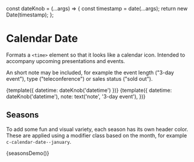 const dateKnob = (...args) => {
  const timestamp = date(...args);
  return new Date(timestamp);
};

<Meta title="Components/Calendar Date" decorators={[withKnobs]} />

# Calendar Date

Formats a `<time>` element so that it looks like a calendar icon. Intended to accompany upcoming presentations and events.

An short note may be included, for example the event length ("3-day event"), type ("teleconference") or sales status ("sold out").

<Preview>
  <Story name="Basic" height="150px">
    {template({ datetime: dateKnob('datetime') })}
  </Story>
  <Story name="With Note" height="150px">
    {template({
      datetime: dateKnob('datetime'),
      note: text('note', '3-day event'),
    })}
  </Story>
</Preview>

## Seasons

To add some fun and visual variety, each season has its own header color. These are applied using a modifier class based on the month, for example `c-calendar-date--january`.

<Preview>
  <Story name="Seasons" height="300px">
    {seasonsDemo()}
  </Story>
</Preview>
